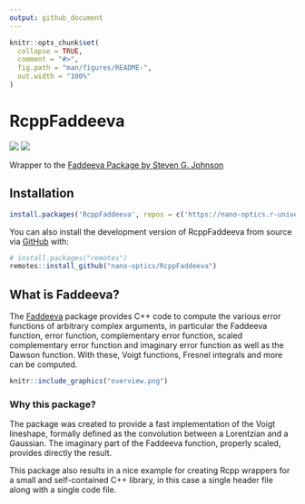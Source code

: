 ```yaml
---
output: github_document
---
```


<!-- README.md is generated from README.Rmd. Please edit that file -->

```r
knitr::opts_chunk$set(
  collapse = TRUE,
  comment = "#>",
  fig.path = "man/figures/README-",
  out.width = "100%"
)
```

# RcppFaddeeva

[![](http://www.r-pkg.org/badges/version/RcppFaddeeva)](https://CRAN.R-project.org/package=RcppFaddeeva)
[![](http://cranlogs.r-pkg.org/badges/grand-total/RcppFaddeeva)](https://CRAN.R-project.org/package=RcppFaddeeva)

Wrapper to the
[Faddeeva Package by Steven G. Johnson](http://ab-initio.mit.edu/wiki/index.php/Faddeeva_Package)

## Installation

``` r
install.packages('RcppFaddeeva', repos = c('https://nano-optics.r-universe.dev', 'https://cloud.r-project.org'))
```


You can also install the development version of RcppFaddeeva from source via [GitHub](https://github.com/) with:

``` r
# install.packages("remotes")
remotes::install_github("nano-optics/RcppFaddeeva")
```


## What is Faddeeva?

The [Faddeeva](http://ab-initio.mit.edu/wiki/index.php/Faddeeva_Package)
package provides C++ code to compute the various error functions of arbitrary
complex arguments, in particular the Faddeeva function, error function,
complementary error function, scaled complementary error function and
imaginary error function as well as the Dawson function.  With these, Voigt
functions, Fresnel integrals and more can be computed.

```r
knitr::include_graphics("overview.png")
```

### Why this package?

The package was created to provide a fast implementation of the Voigt lineshape, formally defined as the convolution between a Lorentzian and a Gaussian. The imaginary part of the Faddeeva function, properly scaled, provides directly the result.

This package also results in a nice example for creating Rcpp wrappers for a small and
self-contained C++ library, in this case a single header file along with a
single code file.






